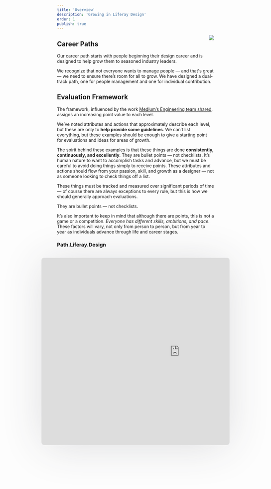 ```yaml
---
title: 'Overview'
description: 'Growing in Liferay Design'
order: 1
publish: true
---
```



<Image
	size="small"
	align="right"
	margin="2rem 0 2rem 2rem"
	src="/images/handbook/grow/career-paths/path.png"
	rounded
	dropShadow
/>

## Career Paths

Our career path starts with people beginning their design career and is designed to help grow them to seasoned industry leaders.

We recognize that not everyone wants to manage people — and that's great — we need to ensure there’s room for all to grow. We have designed a dual-track path, one for people management and one for individual contribution.

## Evaluation Framework

The framework, influenced by the work [Medium’s Engineering team shared](https://medium.com/s/engineering-growth-framework), assigns an increasing point value to each level.

We’ve noted attributes and actions that approximately describe each level, but these are only to **help provide some guidelines**. We can’t list everything, but these examples should be enough to give a starting point for evaluations and ideas for areas of growth.

The spirit behind these examples is that these things are done **consistently, continuously, and excellently**. They are bullet points — not checklists. It’s human nature to want to accomplish tasks and advance, but we must be careful to avoid doing things simply to receive points. These attributes and actions should flow from your passion, skill, and growth as a designer — not as someone looking to check things off a list.

These things must be tracked and measured over significant periods of time — of course there are always exceptions to every rule, but this is how we should generally approach evaluations.

<aside>They are bullet points &mdash; not checklists. </aside>

It’s also important to keep in mind that although there are points, this is not a game or a competition. _Everyone has different skills, ambitions, and pace_. These factors will vary, not only from person to person, but from year to year as individuals advance through life and career stages.

### Path.Liferay.Design

<div style="height: 600px; margin: 2rem auto; overflow: hidden; margin-left: -10%; width: 120%; box-shadow: rgba(48, 49, 63, 0.16) 0px 0.5rem 8rem -0.5rem; border-radius: .5rem;">
	<iframe
		style="-ms-zoom: 0.75;
        -moz-transform: scale(0.75);
        -moz-transform-origin: 0 0;
        -o-transform: scale(0.75);
        -o-transform-origin: 0 0;
        -webkit-transform: scale(0.75);
        -webkit-transform-origin: 0 0;"
		src="https://path.liferay.design"
		frameborder="0"
		width="1180"
		height="800"
	/>
</div>

We’re providing [a tool](https://path.liferay.design/) that will help managers evaluate their designers and help them visualize the overall composition of their teams. It will also help designers self-evaluate and provide direction for any areas that they want to focus on.

### How to Evaluate People

A key attribute of the evaluation process is that it is an **open dialog**. As you go through each of the skill levels have a candid conversation with your teammate. The rubric is not perfect and as you come across anything from typos to philosophical differences, please share corrections, thoughts, and ideas in comments on [the source material](https://drive.google.com/open?id=1R8NyMN4h3IUAgWT6kYJxQkW5O9f9QOGY&authuser=41785571@liferay.com&usp=drive_fs).

The major steps in the evaluation process are:

1. **Record** — the point of evaluations is to measure and track progress. For each skill, make notes of evidence that supports the designer’s level during the given time period.
2. **Prioritize** — rank the skills from 1-5 so the designer can have a way to prioritize their energy over the specified period of time. This prioritization should balance the goals and needs of the company, team, and designer.
3. **Act** — together, create concrete tasks and goals for each of the skill areas that the designer will be focusing on. As a manager you may have more insights into company and team needs, but synthesizing those with the designers skills, desires, and potential are critical for the success of all.

We send a survey to the various project or product leads twice a year that asks questions related to [transversal skills](../../transversal-skills/introduction). This helps each manager understand how effectively the designer is serving their team.

_For a more comprehensive look at this, see the [Evaluations section](../../../manage/evaluations) of the Manage chapter._
